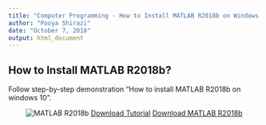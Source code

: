 ```yaml
---
title: "Computer Programming - How to Install MATLAB R2018b on Windows 10"
author: "Pooya Shirazi"
date: "October 7, 2018"
output: html_document
---
```


## How to Install MATLAB R2018b?

Follow step-by-step demonstration "How to install MATLAB R2018b on windows 10".

<center>
![MATLAB R2018b](file/MATLAB.png)
[Download Tutorial](file/installMATLAB.pdf)
[Download MATLAB R2018b](ftp://ftp.um.ac.ir/Technical_Softwares/Math_&_Statistics_Tools/Matlab/Mathworks_Matlab_R2018/MathWorks_MATLAB_R2018b_v9.5.0.944444_x64/)
</center>
